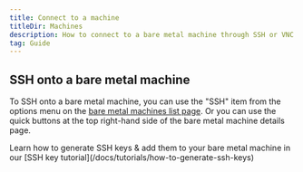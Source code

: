 ```yaml
---
title: Connect to a machine
titleDir: Machines
description: How to connect to a bare metal machine through SSH or VNC
tag: Guide
---
```


## SSH onto a bare metal machine

To SSH onto a bare metal machine, you can use the "SSH" item from the options menu on the [bare metal machines list page](/docs/guides/machines/manage-a-bare-metal-machine). Or you can use the quick buttons at the top right-hand side of the bare metal machine details page.

<Note>
Learn how to generate SSH keys & add them to your bare metal machine in our [SSH key tutorial](/docs/tutorials/how-to-generate-ssh-keys)
</Note>

